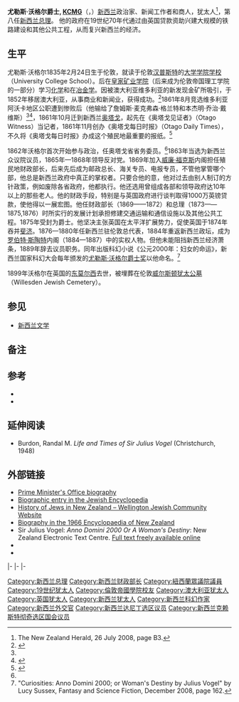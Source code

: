 {{Link style|time=2015-12-11T10:17:49+00:00}}
{{noteTA
|1=zh-cn:乔治;zh-tw:喬治;zh-hk:佐治;
|2=zh-tw:女王;zh-hk:女皇;
|3=zh-hans:澳大利亚;zh-hant:澳洲
}}
{{Infobox Officeholder
| honorific-prefix   = [[阁下|阁下]]
|name                = 尤勒斯·沃格尔爵士<br>Sir Julius Vogel
|order               = 第8任[[新西兰总理|新西兰总理]]
|monarch             = [[维多利亚女王|维多利亚女王]]
|governor-general    = [[詹姆斯·弗格森爵士，第六代从男爵|詹姆斯·弗格森]]<br>[[乔治·菲普斯，第二代诺曼比侯爵|乔治·菲普斯]]
|image               = Julius Vogel, ca 1870s.jpg
|term_start          = 1873年4月8日
|term_end            = 1875年7月6日<br>1876年2月15日 – 1876年9月1日
|predecessor         = [[威廉·福克斯|威廉·福克斯]] (1873)<br>[[丹尼尔·波伦|丹尼尔·波伦]] (1876)
|successor           = [[丹尼尔·波伦|丹尼尔·波伦]] (1875)<br>[[哈利·阿特金森|哈利·阿特金森]] (1876)
|birth_date          = {{birth date|1835|2|24|df=y}}
|birth_place         = [[英格兰|英格兰]][[伦敦|伦敦]]
|death_date          = {{death date and age|1899|3|12|1835|2|24|df=y}}
|death_place         = [[英格兰|英格兰]][[莫尔西|莫尔西]]（Molesey）
|spouse              = Mary Clayton
|children            = 4 <ref>{{Cite web |url=http://www.teara.govt.nz/en/biographies/1v4/1 |title=存档副本 |accessdate=2014-09-29 |archive-date=2012-09-30 |archive-url=https://web.archive.org/web/20120930224354/http://www.teara.govt.nz/en/biographies/1v4/1 |dead-url=no }}</ref>
|party               = 无
|constituency        = Dunedin Suburbs
|religion            = [[犹太教|犹太教]]
}}

'''尤勒斯·沃格尔爵士, [[圣迈克尔和圣乔治勋章|KCMG]]'''（{{lang-en|Sir Julius Vogel}}，{{bd|1835年|2月24日|1899年|3月12日}}）[[新西兰|新西兰]]政治家、新闻工作者和商人，犹太人<ref>The New Zealand Herald, 26 July 2008, page B3.</ref>，第八任[[新西兰总理|新西兰总理]]。 他的政府在19世纪70年代通过由英国贷款资助兴建大规模的铁路建设和其他公共工程，从而复兴新西兰的经济。

==生平==
尤勒斯·沃格尔1835年2月24日生于伦敦，就读于伦敦[[汉普斯特|汉普斯特]]的[[大学学院学校|大学学院学校]]（University College School）。后在[[皇家矿业学院|皇家矿业学院]]（后来成为伦敦帝国理工学院的一部分）学习[[化学|化学]]和在[[冶金学|冶金学]]。因被澳大利亚维多利亚的新发现金矿所吸引，于1852年移居澳大利亚，从事商业和新闻业，获得成功。<ref name=Mennell>{{cite Australasia|Vogel, Hon. Sir Julius}}</ref>1861年8月竞选维多利亚阿沃卡地区公职遭到惨败后（他输给了詹姆斯·麦克弗森·格兰特和本杰明·乔治·戴维斯）<ref name=Mennell/><ref name=adb>{{cite web |last=Kennedy |first=B. E. |title=Vogel, Sir Julius (1835–1899) |url=http://adb.anu.edu.au/biography/vogel-sir-julius-4780 |publisher=[[Australian_Dictionary_of_Biography|Australian Dictionary of Biography]] |accessdate=30 January 2013 |archive-date=2015-04-19 |archive-url=https://web.archive.org/web/20150419130603/http://adb.anu.edu.au/biography/vogel-sir-julius-4780 |dead-url=no }}</ref>，1861年10月迁到新西兰[[奥塔戈|奥塔戈]]，起先在《奥塔戈见证者》（Otago Witness）当记者，1861年11月创办《奥塔戈每日时报》（Otago Daily Times），不久将《奥塔戈每日时报》办成这个殖民地最重要的报纸。<ref name="DNZB Vogel">{{DNZB|Dalziel | Raewyn |1V4|Vogel, Julius|23 September 2010}}</ref>

1862年沃格尔首次开始参与政治，任奥塔戈省省务委员。<ref name=Mennell/>1863年当选为新西兰众议院议员，1865年—1868年领导反对党。1869年加入[[威廉·福克斯|威廉·福克斯]]内阁担任殖民地财政部长，后来先后成为邮政总长、海关专员、电报专员，不管他掌管哪个部，他总是新西兰政府中真正的掌权者。只要合他的意，他对过去由别人制订的方针政策，例如废除各省政府，他都执行。他还选用曾组成各部和领导政府达10年以上的那些老人。他的财政手段，特别是与英国政府进行谈判取得1000万英镑贷款，使他得以一展宏图。他任财政部长（1869——1872）和总理（1873——1875,1876）时所实行的发展计划承担修建交通运输和通信设施以及其他公共工程。1875年受封为爵士。他坚决主张英国在太平洋扩展势力，促使英国于1874年吞并[[斐济|斐济]]。1876—1880年任新西兰驻伦敦总代表，1884年重返新西兰政坛，成为[[罗伯特·斯陶特|罗伯特·斯陶特]]内阁（1884—1887）中的实权人物。但他未能阻挡新西兰经济萧条，1889年辞去议员职务。同年出版科幻小说《公元2000年：妇女的命运》，新西兰国家科幻大会每年颁发的[[尤勒斯·沃格尔爵士奖|尤勒斯·沃格尔爵士奖]]以他命名。<ref>
"Curiosities: Anno Domini 2000; or Woman's Destiny by Julius Vogel" by Lucy Sussex, Fantasy and Science Fiction, December 2008, page 162.
</ref>

1899年沃格尔在英国的[[莫尔西|东莫尔西]]去世，被埋葬在伦敦[[威尔斯顿犹太公墓|威尔斯顿犹太公墓]]（Willesden Jewish Cemetery）。

==参见==
* [[新西兰文学|新西兰文学]]

==备注==

{{reflist|30em}}

==参考==
*{{1911}}
*{{JewishEncyclopedia}}

==延伸阅读==
*  Burdon, Randal M. ''Life and Times of Sir Julius Vogel'' (Christchurch, 1948)

==外部链接==
{{commons category|Julius Vogel}}
*[https://web.archive.org/web/20080710070232/http://www.primeminister.govt.nz/oldpms/1873vogel.html Prime Minister's Office biography]
*[http://www.jewishencyclopedia.com/view.jsp?artid=100&letter=V Biographic entry in the Jewish Encyclopedia] {{Wayback|url=http://www.jewishencyclopedia.com/view.jsp?artid=100&letter=V |date=20111020133328 }}
*[https://web.archive.org/web/20100523232012/http://beth-el.org.nz/index.php/community/history History of Jews in New Zealand – Wellington Jewish Community Website]
*[http://www.teara.govt.nz/1966/V/VogelSirJuliusKcmg/VogelSirJuliusKcmg/en Biography in the 1966 Encyclopaedia of New Zealand] {{Wayback|url=http://www.teara.govt.nz/1966/V/VogelSirJuliusKcmg/VogelSirJuliusKcmg/en |date=20090727103052 }}
*Sir Julius Vogel: ''Anno Domini 2000 Or A Woman's Destiny'': New Zealand Electronic Text Centre. [http://www.nzetc.org/tm/scholarly/tei-AnnVoge.html Full text freely available online] {{Wayback|url=http://www.nzetc.org/tm/scholarly/tei-AnnVoge.html |date=20120213215558 }}
* {{Cite EB1911|wstitle=Vogel, Sir Julius |short=x}}
* {{Cite Americana|wstitle=Vogel, Julius |year=1920 |short=x}}

{{s-start}}
{{s-gov}}
{{S-bef | before = [[威廉·福克斯|威廉·福克斯]]}}
{{s-ttl | rows = 2 | title= [[新西兰总理|新西兰总理]]|years=1873–1875 <br>1876}}
{{s-aft | after= [[丹尼尔·波伦|丹尼尔·波伦]]}}
{{S-bef | before = 丹尼尔·波伦}}
{{s-aft | after= [[哈利·阿特金森|哈利·阿特金森]]}}
{{s-dip}}
{{s-bef|before= [[艾萨克·费瑟斯顿|艾萨克·费瑟斯顿]]（Isaac Featherston） }}
{{s-ttl|title= [[:en:List_of_High_Commissioners_of_New_Zealand_to_the_United_Kingdom|新西兰驻英国总代理]] |years=1876–1880}}
{{s-aft|after = [[狄龙·贝尔|狄龙·贝尔]]}}
|-
{{s-par|nz}}
{{s-new|constituency}}
{{s-ttl|title=[[:en:Dunedin_and_Suburbs_North|但尼丁和郊区北选区国会议员]]|years=1863–1866|alongside= [[约翰·理查森_(新西兰政治家)|约翰·理查森]]}}
{{s-non|reason=选区废除}}
|-
{{s-bef|before=[[约翰·布莱斯|约翰·布莱斯]]}}
{{s-ttl|title=[[旺格努伊_(新西兰选区)|旺格努伊选区国会议员]]|years=1876 |alongside= John Bryce}}
{{s-aft|after=[[威廉·福克斯|威廉·福克斯]]}}
|-
{{s-bef | before = [[亨利·汤姆森_(新西兰政治家)|亨利·汤姆森]]}}
{{s-ttl | title= [[克赖斯特彻奇北_(新西兰选区)|克赖斯特彻奇北选区国会议员]] | years = 1884–1889}}
{{s-aft | after = [[爱德华·温菲尔德·汉弗莱斯|爱德华·温菲尔德·汉弗莱斯]] }}
{{end}}

{{新西兰总理}}

{{Authority control}}

{{DEFAULTSORT:Vogel, Julius}}
[[Category:新西兰总理|Category:新西兰总理]]
[[Category:新西兰财政部长|Category:新西兰财政部长]]
[[Category:紐西蘭眾議院議員|Category:紐西蘭眾議院議員]]
[[Category:19世纪犹太人|Category:19世纪犹太人]]
[[Category:倫敦帝國學院校友|Category:倫敦帝國學院校友]]
[[Category:澳大利亚犹太人|Category:澳大利亚犹太人]]
[[Category:英国犹太人|Category:英国犹太人]]
[[Category:新西兰犹太人|Category:新西兰犹太人]]
[[Category:新西兰科幻作家|Category:新西兰科幻作家]]
[[Category:新西兰外交官|Category:新西兰外交官]]
[[Category:新西兰达尼丁选区议员|Category:新西兰达尼丁选区议员]]
[[Category:新西兰克赖斯特彻奇选区国会议员|Category:新西兰克赖斯特彻奇选区国会议员]]